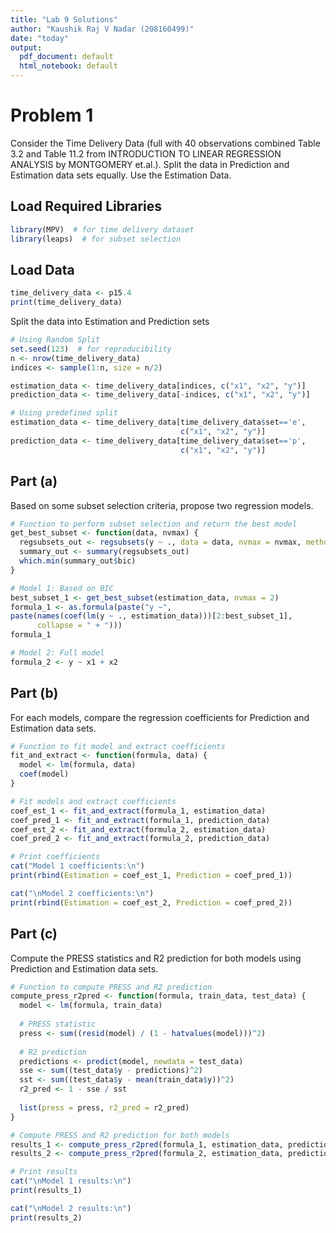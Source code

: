 ```yaml
---
title: "Lab 9 Solutions"
author: "Kaushik Raj V Nadar (208160499)"
date: "today"
output:
  pdf_document: default
  html_notebook: default
---
```


# Problem 1

Consider the Time Delivery Data (full with 40 observations combined Table 3.2 and Table 11.2 from INTRODUCTION TO LINEAR REGRESSION ANALYSIS by MONTGOMERY et.al.). Split the data in Prediction and Estimation data sets equally. Use the Estimation Data.

## Load Required Libraries

```r
library(MPV)  # for time delivery dataset
library(leaps)  # for subset selection
```

## Load Data

```r
time_delivery_data <- p15.4
print(time_delivery_data)
```

Split the data into Estimation and Prediction sets

```r
# Using Random Split
set.seed(123)  # for reproducibility
n <- nrow(time_delivery_data)
indices <- sample(1:n, size = n/2)

estimation_data <- time_delivery_data[indices, c("x1", "x2", "y")]
prediction_data <- time_delivery_data[-indices, c("x1", "x2", "y")]
```

```r
# Using predefined split
estimation_data <- time_delivery_data[time_delivery_data$set=='e', 
                                      c("x1", "x2", "y")]
prediction_data <- time_delivery_data[time_delivery_data$set=='p', 
                                      c("x1", "x2", "y")]
```

## Part (a)

Based on some subset selection criteria, propose two regression models.

```r
# Function to perform subset selection and return the best model
get_best_subset <- function(data, nvmax) {
  regsubsets_out <- regsubsets(y ~ ., data = data, nvmax = nvmax, method = "forward")
  summary_out <- summary(regsubsets_out)
  which.min(summary_out$bic)
}

# Model 1: Based on BIC
best_subset_1 <- get_best_subset(estimation_data, nvmax = 2)
formula_1 <- as.formula(paste("y ~", 
paste(names(coef(lm(y ~ ., estimation_data)))[2:best_subset_1], 
      collapse = " + ")))
formula_1

# Model 2: Full model
formula_2 <- y ~ x1 + x2
```

## Part (b)

For each models, compare the regression coefficients for Prediction and Estimation data sets.

```r
# Function to fit model and extract coefficients
fit_and_extract <- function(formula, data) {
  model <- lm(formula, data)
  coef(model)
}

# Fit models and extract coefficients
coef_est_1 <- fit_and_extract(formula_1, estimation_data)
coef_pred_1 <- fit_and_extract(formula_1, prediction_data)
coef_est_2 <- fit_and_extract(formula_2, estimation_data)
coef_pred_2 <- fit_and_extract(formula_2, prediction_data)

# Print coefficients
cat("Model 1 coefficients:\n")
print(rbind(Estimation = coef_est_1, Prediction = coef_pred_1))

cat("\nModel 2 coefficients:\n")
print(rbind(Estimation = coef_est_2, Prediction = coef_pred_2))

```

## Part (c)

Compute the PRESS statistics and R2 prediction for both models using Prediction and Estimation data sets.

```r
# Function to compute PRESS and R2 prediction
compute_press_r2pred <- function(formula, train_data, test_data) {
  model <- lm(formula, train_data)
  
  # PRESS statistic
  press <- sum((resid(model) / (1 - hatvalues(model)))^2)
  
  # R2 prediction
  predictions <- predict(model, newdata = test_data)
  sse <- sum((test_data$y - predictions)^2)
  sst <- sum((test_data$y - mean(train_data$y))^2)
  r2_pred <- 1 - sse / sst
  
  list(press = press, r2_pred = r2_pred)
}

# Compute PRESS and R2 prediction for both models
results_1 <- compute_press_r2pred(formula_1, estimation_data, prediction_data)
results_2 <- compute_press_r2pred(formula_2, estimation_data, prediction_data)

# Print results
cat("\nModel 1 results:\n")
print(results_1)

cat("\nModel 2 results:\n")
print(results_2)
```
